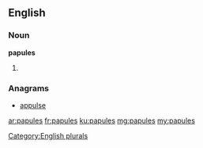 ==English==

===Noun===
'''papules'''

# {{plural of|[[papule]]}}

===Anagrams===
* [[appulse#English|appulse]]

[[Category:English plurals]]

[[ar:papules]]
[[fr:papules]]
[[ku:papules]]
[[mg:papules]]
[[my:papules]]